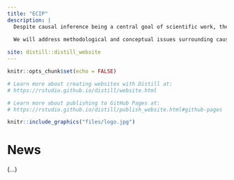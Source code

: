 ---
title: "ECIP"
description: |
  Despite causal inference being a central goal of scientific work, there currently is a shortage of empirical research on causal inferences and mechanisms in personality psychology. This has resulted in a divergence between empirical findings and theories, given that theories are usually concerned with causal effects and mechanisms. The ECIP (Explicit Causal Inference in Psychology) network is a scientific network aiming to reduce this divergence by demonstrating how personality researchers can effectively integrate causality into their work. To do so, we will elaborate on, apply, and demonstrate methods for drawing causal inferences in empirical research on personality.
  
  We will address methodological and conceptual issues surrounding causal personality research developing methodological and conceptual guidelines and tutorials.The network's outcomes will further consist of empirical research projects that explicitly investigate causal effects involving personality, as well as a pre-conference workshop for early career researchers at the European Conference on Personality (ECP - https://www.ecp20.com) in Madrid in July 2022.

site: distill::distill_website
---

```{r setup, include=FALSE}
knitr::opts_chunk$set(echo = FALSE)

# Learn more about creating websites with Distill at:
# https://rstudio.github.io/distill/website.html

# Learn more about publishing to GitHub Pages at:
# https://rstudio.github.io/distill/publish_website.html#github-pages

```

```{r}
knitr::include_graphics("files/logo.jpg")
```

# News
(...)